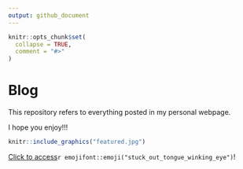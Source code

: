 ```yaml
---
output: github_document
---
```


<!-- README.md is generated from README.Rmd. Please edit that file -->

```r
knitr::opts_chunk$set(
  collapse = TRUE,
  comment = "#>"
)
```

# Blog

<!-- badges: start -->
<!-- badges: end -->

This repository refers to everything posted in my personal webpage.

I hope you enjoy!!!


```r
knitr::include_graphics("featured.jpg")
```
[Click to access](https://saulogil.netlify.app/)`r emojifont::emoji("stuck_out_tongue_winking_eye")`!
